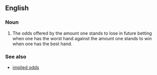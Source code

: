 ==English==

===Noun===
{{en-noun|-|head=[[reverse]] [[implied odds]]}}

# {{context|poker|lang=en}} The odds offered by the amount one stands to lose in future betting when one has the worst hand against the amount one stands to win when one has the best hand.

===See also===
*[[implied odds]]